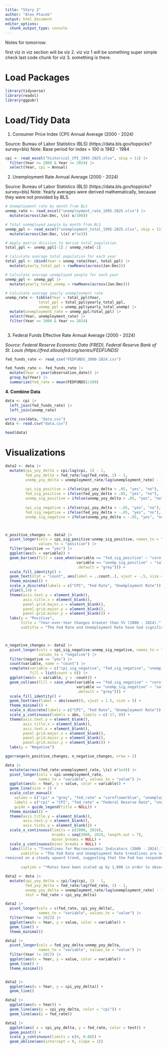 ```yaml
---
title: "Story 2"
author: "Alex Ptacek"
output: html_document
editor_options: 
  chunk_output_type: console
---
```


Notes for tomorrow:

first viz in viz section will be viz 2. viz
viz 1 will be something super simple
check last code chunk for viz 3. something is there.

# Load Packages

```r
library(tidyverse)
library(readxl)
library(ggpubr)
```

# Load/Tidy Data

1. Consumer Price Index (CPI) Annual Average (2000 - 2024)

Source: Bureau of Labor Statistics (BLS) (https://data.bls.gov/toppicks?survey=bls)
Note: Base period for index = 100 is 1982 - 1984

```r
cpi <- read_excel("historical_CPI_1995-2025.xlsx", skip = 11) |> 
  filter(Year >= 2000 & Year <= 2024) |> 
  select(Year, cpi = Annual)
```


2. Unemployment Rate Annual Average (2000 - 2024)

Source: Bureau of Labor Statistics (BLS) (https://data.bls.gov/toppicks?survey=bls)
Note: Yearly averages were derived mathematically, because they were not provided by BLS.


```r
# Unemployment rate by month from BLS
unemp_rate <- read_excel("unemployment_rate_1995-2025.xlsx") |> 
  mutate(across(Jan:Dec, \(x) x/100))

# Total unemployed people by month from BLS
unemp_ppl <- read_excel("unemployment_total_1995-2025.xlsx", skip = 11) |> 
  mutate(across(Jan:Dec, \(x) x*1e3))

# Apply matrix division to derive total population
total_ppl <- unemp_ppl[-1] / unemp_rate[-1]

# Calculate average total population for each year
total_ppl <- cbind(Year = unemp_rate$Year, total_ppl) |> 
  mutate(yearly_total_ppl = rowMeans(across(Jan:Dec)))

# Calculate average unemployed people for each year
unemp_ppl <- unemp_ppl |> 
  mutate(yearly_total_unemp = rowMeans(across(Jan:Dec)))

# Calculate average yearly unemployment rate
unemp_rate <- tibble(Year = total_ppl$Year,
               total_ppl = total_ppl$yearly_total_ppl,
               unemp_ppl = unemp_ppl$yearly_total_unemp) |> 
  mutate(unemployment_rate = unemp_ppl/total_ppl) |> 
  select(Year, unemployment_rate) |> 
  filter(Year >= 2000 & Year <= 2024)
  
```


3. Federal Funds Effective Rate Annual Average (2000 - 2024)

*Source: Federal Reserve Economic Data (FRED),*
        *Federal Reserve Bank of St. Louis (https://fred.stlouisfed.org/series/FEDFUNDS)*

```r
fed_funds_rate <- read_csv("FEDFUNDS_2000-2024.csv")

fed_funds_rate <- fed_funds_rate |> 
  mutate(Year = year(observation_date)) |> 
  group_by(Year) |> 
  summarize(fed_rate = mean(FEDFUNDS)/100)
```


**4. Combine Data**

```r
data <- cpi |> 
  left_join(fed_funds_rate) |> 
  left_join(unemp_rate)

write_csv(data, "data.csv")
data <- read.csv("data.csv")

head(data)
```


# Visualizations

```r
data2 <- data |> 
  mutate(cpi_yoy_delta = cpi/lag(cpi, 1) - 1,
         fed_yoy_delta = fed_rate/lag(fed_rate, 1) - 1,
         unemp_yoy_delta = unemployment_rate/lag(unemployment_rate) - 1,
         
         cpi_sig_positive = ifelse(cpi_yoy_delta > .05, "yes", "no"),
         fed_sig_positive = ifelse(fed_yoy_delta > .05, "yes", "no"),
         unemp_sig_positive = ifelse(unemp_yoy_delta > .05, "yes", "no"),
         
         cpi_sig_negative = ifelse(cpi_yoy_delta < -.05, "yes", "no"),
         fed_sig_negative = ifelse(fed_yoy_delta < -.05, "yes", "no"),
         unemp_sig_negative = ifelse(unemp_yoy_delta < -.05, "yes", "no"))



n_positive_changes <- data2 |> 
  pivot_longer(cols = cpi_sig_positive:unemp_sig_positive, names_to = "variable",
               values_to = "positive") |> 
  filter(positive == "yes") |>    
  ggplot(aes(x = variable)) +
  geom_bar(aes(fill = case_when(variable == "fed_sig_positive" ~ "cornflowerblue",
                                variable == "unemp_sig_positive" ~ "salmon",
                                .default = "grey"))) +
  scale_fill_identity() +
  geom_text(stat = "count", aes(label = ..count..), vjust = -.5, size = 5) +
  theme_minimal() +
  scale_x_discrete(labels = c("CPI", "Fed Rate", "Unemployment Rate")) +
  ylim(0,14) +
  theme(axis.text.y = element_blank(),
        axis.title.x = element_blank(),
        panel.grid.major.x = element_blank(),
        panel.grid.major.y = element_blank(),
        panel.grid.minor.y = element_blank()) +
  labs(y = "Positive",
       title = "Year-over-Year Changes Greater than 5% (2000 - 2024).",
       subtitle = "The Fed Rate and Unemployment Rate have had significant variance most years in this period, while CPI only had one year (2022) with a delta over 5%.")



n_negative_changes <- data2 |> 
  pivot_longer(cols = cpi_sig_negative:unemp_sig_negative, names_to = "variable",
               values_to = "negative") |> 
  filter(negative == "yes") |>
  count(variable, name = "count") |> 
  complete(variable = c("cpi_sig_negative", "fed_sig_negative", "unemp_sig_negative"), 
           fill = list(count = 0)) |> 
  ggplot(aes(x = variable, y = -count)) + 
  geom_col(aes(fill = case_when(variable == "fed_sig_negative" ~ "cornflowerblue",
                                variable == "unemp_sig_negative" ~ "salmon",
                                .default = "grey"))) +
  scale_fill_identity() +
  geom_text(aes(label = abs(count)), vjust = 1.5, size = 5) + 
  theme_minimal() +
  scale_x_discrete(labels = c("CPI", "Fed Rate", "Unemployment Rate")) +
  scale_y_continuous(labels = abs, limits = c(-17, 0)) +
  theme(axis.text.y = element_blank(),
        axis.title.x = element_blank(),
        axis.text.x = element_blank(),
        panel.grid.major.x = element_blank(),
        panel.grid.major.y = element_blank(),
        panel.grid.minor.y = element_blank()) +
  labs(y = "Negative")

ggarrange(n_positive_changes, n_negative_changes, nrow = 2)
```


```r
data |>
  mutate(across(fed_rate:unemployment_rate, \(x) x*1e4)) |>
  pivot_longer(cols = cpi:unemployment_rate, 
               names_to = "variable", values_to = "value") |>
  ggplot(aes(x = Year, y = value, color = variable)) +
  geom_line(size = 2) +
  scale_color_manual(
    values = c("cpi" = "grey", "fed_rate" = "cornflowerblue", "unemployment_rate" = "tomato"),
    labels = c("cpi" = "CPI", "fed_rate" = "Federal Reserve Rate", "unemployment_rate" = "Unemployment Rate"),
    guide = guide_legend(title = NULL)) +
  theme_minimal() +
  theme(axis.title.y = element_blank(),
        axis.text.y = element_blank(),
        axis.ticks.y = element_blank()) +
  scale_x_continuous(limits = c(2000, 2024),
                     breaks = seq(2000, 2024, length.out = 7),
                     minor_breaks = NULL) +
  scale_y_continuous(minor_breaks = NULL) +
  labs(title = "Trendlines for Macroeconomic Indicators (2000 - 2024).",
       subtitle = "The Fed Rate and Unemployment Rate trendlines are nearly symmetrical, while CPI has
remained on a steady upward trend, suggesting that the Fed has responded more aggresively to Unemployment.",
       
       caption = "*Rates have been scaled up by 1,000 in order to observe trends alongside CPI.")
```


```r
data2 <- data |> 
  mutate(cpi_yoy_delta = cpi/lag(cpi, 1) - 1,
         fed_yoy_delta = fed_rate/lag(fed_rate, 1) - 1,
         unemp_yoy_delta = unemployment_rate/lag(unemployment_rate) - 1,
         test = fed_rate > cpi_yoy_delta)

data2 |> 
  pivot_longer(cols = c(fed_rate, cpi_yoy_delta),
               names_to = "variable", values_to = "value") |> 
  filter(Year != 2022) |> 
  ggplot(aes(x = Year, y = value, color = variable)) +
  geom_line() +
  theme_minimal()

data2 |> 
  pivot_longer(cols = fed_yoy_delta:unemp_yoy_delta,
               names_to = "variable", values_to = "value") |> 
  filter(Year != 2022) |> 
  ggplot(aes(x = Year, y = value, color = variable)) +
  geom_line() +
  theme_minimal()


data2 |> 
  ggplot(aes(x = Year, y = cpi_yoy_delta)) +
  geom_line()

data2 |> 
  ggplot(aes(x = Year)) +
  geom_line(aes(y = cpi_yoy_delta, color = "cpi")) +
  geom_line(aes(y = fed_rate))

data2 |> 
  ggplot(aes( x = cpi_yoy_delta, y = fed_rate, color = test)) +
  geom_point() +
  scale_y_continuous(limits = c(0, 0.08)) +
  geom_abline(aes(intercept = 0, slope = 1))
```
























